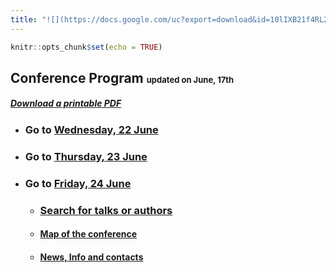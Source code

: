 ```yaml
---
title: "![](https://docs.google.com/uc?export=download&id=10lIXB21f4RL2I_xAwnGAqPaehNFmnV1_){width=90% height=90%}"
---
```

 
```r
knitr::opts_chunk$set(echo = TRUE)
```

<h2><b>Conference Program</b>&nbsp;<font size="2">updated on June, 17th</font></h2>
<h5>[Download a printable PDF](https://drive.google.com/file/d/13_WkhGg6Oj-i2zbLcuVNUA8U-Cz8yGWd/view?usp=sharing)</h5>

<!-- id1<-"10lIXB21f4RL2I_xAwnGAqPaehNFmnV1_" -->
<!-- id2<-"10ulozhk5ySLTvtL_gd6RjH8SeM9U5qu8" -->
<!-- ![](https://docs.google.com/uc?export=download&id=10lIXB21f4RL2I_xAwnGAqPaehNFmnV1_){width=50% height=50%} -->

- <h3>Go to [Wednesday, 22 June](22j.html) </h3>
- <h3>Go to [Thursday, 23 June](23j.html) </h3>
- <h3>Go to [Friday, 24 June](24j.html) </h3>

   - <h3> [Search for talks or authors](search.html) </h3>

   - <h4> [Map of the conference](map.html) </h4>
   - <h4> [News, Info and contacts](info.html) </h4>
